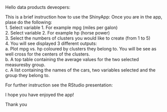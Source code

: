 Hello data products deveopers:

This is a brief instruction how to use the ShinyApp:
Once you are in the app, plase do the following:  
1. Select variable 1. For example mpg (miles per galon)  
2. Select variable 2. For example hp (horse power)  
3. Select the numbers of clusters you would like to create (from 1 to 5)  
4. You will see displayed 3 different outputs:  
  a. Plot mpg vs. hp coloured by clusters they belong to. You will be see as well cross for the centers of the clusters.  
  b. A top table containing the average values for the two selected measuresby group.  
  c. A list containing the names of the cars, two variables selected and the group they belong to.    
  
For further instruction see the RStudio presentation:  

  
I hope you have enjoyed the app!  

Thank you

